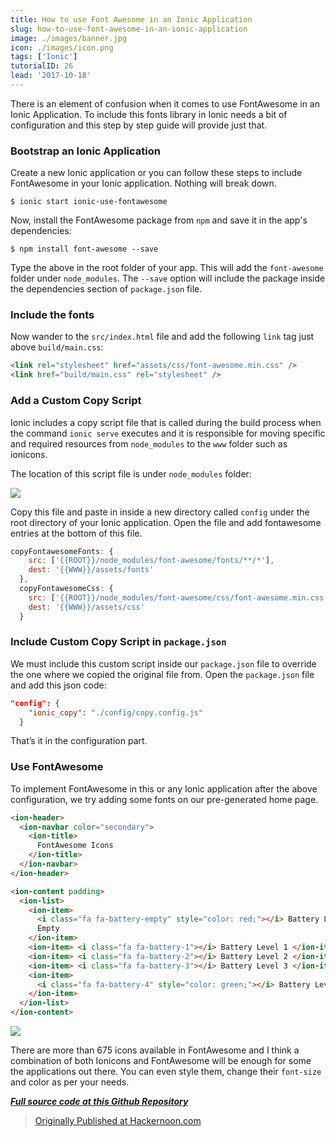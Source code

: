 ```yaml
---
title: How to use Font Awesome in an Ionic Application
slug: how-to-use-font-awesome-in-an-ionic-application
image: ./images/banner.jpg
icon: ./images/icon.png
tags: ['Ionic']
tutorialID: 26
lead: '2017-10-18'
---
```


There is an element of confusion when it comes to use FontAwesome in an Ionic Application. To include this fonts library in Ionic needs a bit of configuration and this step by step guide will provide just that.

### Bootstrap an Ionic Application

Create a new Ionic application or you can follow these steps to include FontAwesome in your Ionic application. Nothing will break down.

```shell
$ ionic start ionic-use-fontawesome
```

Now, install the FontAwesome package from `npm` and save it in the app's dependencies:

```shell
$ npm install font-awesome --save
```

Type the above in the root folder of your app. This will add the `font-awesome` folder under `node_modules`. The `--save` option will include the package inside the dependencies section of `package.json` file.

### Include the fonts

Now wander to the `src/index.html` file and add the following `link` tag just above `build/main.css`:

```html
<link rel="stylesheet" href="assets/css/font-awesome.min.css" />
<link href="build/main.css" rel="stylesheet" />
```

### Add a Custom Copy Script

Ionic includes a copy script file that is called during the build process when the command `ionic serve` executes and it is responsible for moving specific and required resources from `node_modules` to the `www` folder such as ionicons.

The location of this script file is under `node_modules` folder:

![](https://cdn-images-1.medium.com/max/800/0*samQXT4FoWTgUXK1.png)

Copy this file and paste in inside a new directory called `config` under the root directory of your Ionic application. Open the file and add fontawesome entries at the bottom of this file.

```js
copyFontawesomeFonts: {
    src: ['{{ROOT}}/node_modules/font-awesome/fonts/**/*'],
    dest: '{{WWW}}/assets/fonts'
  },
  copyFontawesomeCss: {
    src: ['{{ROOT}}/node_modules/font-awesome/css/font-awesome.min.css'],
    dest: '{{WWW}}/assets/css'
  }
```

### Include Custom Copy Script in `package.json`

We must include this custom script inside our `package.json` file to override the one where we copied the original file from. Open the `package.json` file and add this json code:

```json
"config": {
    "ionic_copy": "./config/copy.config.js"
  }
```

That’s it in the configuration part.

### Use FontAwesome

To implement FontAwesome in this or any Ionic application after the above configuration, we try adding some fonts on our pre-generated home page.

```html
<ion-header>
  <ion-navbar color="secondary">
    <ion-title>
      FontAwesome Icons
    </ion-title>
  </ion-navbar>
</ion-header>

<ion-content padding>
  <ion-list>
    <ion-item>
      <i class="fa fa-battery-empty" style="color: red;"></i> Battery Level
      Empty
    </ion-item>
    <ion-item> <i class="fa fa-battery-1"></i> Battery Level 1 </ion-item>
    <ion-item> <i class="fa fa-battery-2"></i> Battery Level 2 </ion-item>
    <ion-item> <i class="fa fa-battery-3"></i> Battery Level 3 </ion-item>
    <ion-item>
      <i class="fa fa-battery-4" style="color: green;"></i> Battery Level 4
    </ion-item>
  </ion-list>
</ion-content>
```

![](https://cdn-images-1.medium.com/max/800/0*RnPachma2AAxR_SY.png)

There are more than 675 icons available in FontAwesome and I think a combination of both Ionicons and FontAwesome will be enough for some the applications out there. You can even style them, change their `font-size` and color as per your needs.

[**_Full source code at this Github Repository_**](https://github.com/amandeepmittal/ionic-use-font-awesome)

> [Originally Published at Hackernoon.com](https://medium.com/hackernoon/how-to-use-font-awesome-in-an-ionic-application-31638ed3f77d)
